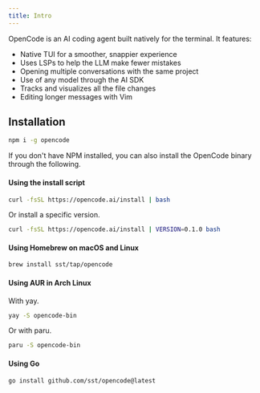 ```yaml
---
title: Intro
---
```


OpenCode is an AI coding agent built natively for the terminal. It features:

- Native TUI for a smoother, snappier experience
- Uses LSPs to help the LLM make fewer mistakes
- Opening multiple conversations with the same project
- Use of any model through the AI SDK
- Tracks and visualizes all the file changes
- Editing longer messages with Vim

## Installation

```bash
npm i -g opencode
```

If you don't have NPM installed, you can also install the OpenCode binary through the following.

#### Using the install script

```bash
curl -fsSL https://opencode.ai/install | bash
```

Or install a specific version.

```bash
curl -fsSL https://opencode.ai/install | VERSION=0.1.0 bash
```

#### Using Homebrew on macOS and Linux

```bash
brew install sst/tap/opencode
```

#### Using AUR in Arch Linux

With yay.

```bash
yay -S opencode-bin
```

Or with paru.

```bash
paru -S opencode-bin
```

#### Using Go

```bash
go install github.com/sst/opencode@latest
```
